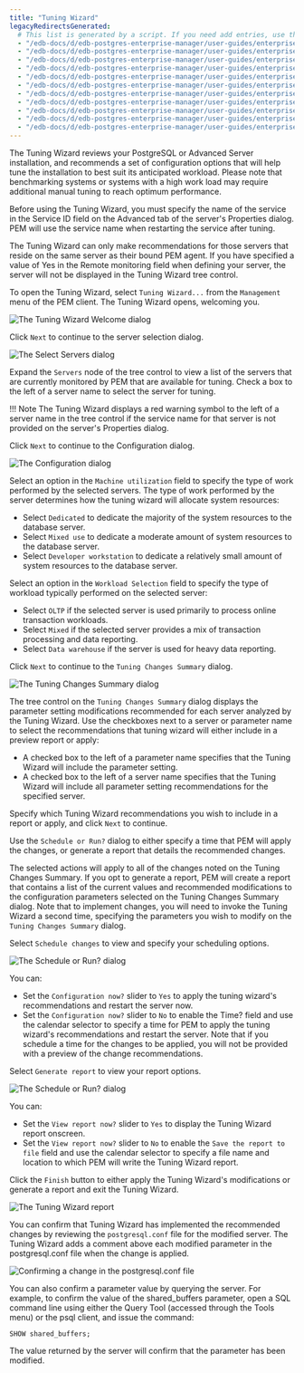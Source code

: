 ```yaml
---
title: "Tuning Wizard"
legacyRedirectsGenerated:
  # This list is generated by a script. If you need add entries, use the `legacyRedirects` key.
  - "/edb-docs/d/edb-postgres-enterprise-manager/user-guides/enterprise-features-guide/7.12/tuning_wizard.html"
  - "/edb-docs/d/edb-postgres-enterprise-manager/user-guides/enterprise-features-guide/7.10/tuning_wizard.html"
  - "/edb-docs/d/edb-postgres-enterprise-manager/user-guides/enterprise-features-guide/7.11/tuning_wizard.html"
  - "/edb-docs/d/edb-postgres-enterprise-manager/user-guides/enterprise-features-guide/7.9/tuning_wizard.html"
  - "/edb-docs/d/edb-postgres-enterprise-manager/user-guides/enterprise-features-guide/7.14/tuning_wizard.html"
  - "/edb-docs/d/edb-postgres-enterprise-manager/user-guides/enterprise-features-guide/7.13/tuning_wizard.html"
  - "/edb-docs/d/edb-postgres-enterprise-manager/user-guides/enterprise-features-guide/7.15/tuning_wizard.html"
  - "/edb-docs/d/edb-postgres-enterprise-manager/user-guides/enterprise-features-guide/7.16/tuning_wizard.html"
  - "/edb-docs/d/edb-postgres-enterprise-manager/user-guides/enterprise-features-guide/7.6/enterprise_features_guide.1.52.html"
  - "/edb-docs/d/edb-postgres-enterprise-manager/user-guides/enterprise-features-guide/7.7/enterprise_features_guide.1.50.html"
  - "/edb-docs/d/edb-postgres-enterprise-manager/user-guides/enterprise-features-guide/7.8/enterprise_features_guide.1.50.html"
---
```


The Tuning Wizard reviews your PostgreSQL or Advanced Server installation, and recommends a set of configuration options that will help tune the installation to best suit its anticipated workload. Please note that benchmarking systems or systems with a high work load may require additional manual tuning to reach optimum performance.

Before using the Tuning Wizard, you must specify the name of the service in the Service ID field on the Advanced tab of the server's Properties dialog. PEM will use the service name when restarting the service after tuning.

The Tuning Wizard can only make recommendations for those servers that reside on the same server as their bound PEM agent. If you have specified a value of Yes in the Remote monitoring field when defining your server, the server will not be displayed in the Tuning Wizard tree control.

To open the Tuning Wizard, select `Tuning Wizard...` from the `Management` menu of the PEM client. The Tuning Wizard opens, welcoming you.

![The Tuning Wizard Welcome dialog](../images/tuning_wiz_welcome.png)

Click `Next` to continue to the server selection dialog.

![The Select Servers dialog](../images/tuning_wiz_server_sel.png)

Expand the `Servers` node of the tree control to view a list of the servers that are currently monitored by PEM that are available for tuning. Check a box to the left of a server name to select the server for tuning.

!!! Note
    The Tuning Wizard displays a red warning symbol to the left of a server name in the tree control if the service name for that server is not provided on the server's Properties dialog.

Click `Next` to continue to the Configuration dialog.

![The Configuration dialog](../images/tuning_wiz_configuration.png)

Select an option in the `Machine utilization` field to specify the type of work performed by the selected servers. The type of work performed by the server determines how the tuning wizard will allocate system resources:

-   Select `Dedicated` to dedicate the majority of the system resources to the database server.
-   Select `Mixed use` to dedicate a moderate amount of system resources to the database server.
-   Select `Developer workstation` to dedicate a relatively small amount of system resources to the database server.

Select an option in the `Workload Selection` field to specify the type of workload typically performed on the selected server:

-   Select `OLTP` if the selected server is used primarily to process online transaction workloads.
-   Select `Mixed` if the selected server provides a mix of transaction processing and data reporting.
-   Select `Data warehouse` if the server is used for heavy data reporting.

Click `Next` to continue to the `Tuning Changes Summary` dialog.

![The Tuning Changes Summary dialog](../images/tuning_wiz_changes_sum.png)

The tree control on the `Tuning Changes Summary` dialog displays the parameter setting modifications recommended for each server analyzed by the Tuning Wizard. Use the checkboxes next to a server or parameter name to select the recommendations that tuning wizard will either include in a preview report or apply:

-   A checked box to the left of a parameter name specifies that the Tuning Wizard will include the parameter setting.
-   A checked box to the left of a server name specifies that the Tuning Wizard will include all parameter setting recommendations for the specified server.

Specify which Tuning Wizard recommendations you wish to include in a report or apply, and click `Next` to continue.

Use the `Schedule or Run?` dialog to either specify a time that PEM will apply the changes, or generate a report that details the recommended changes.

The selected actions will apply to all of the changes noted on the Tuning Changes Summary. If you opt to generate a report, PEM will create a report that contains a list of the current values and recommended modifications to the configuration parameters selected on the Tuning Changes Summary dialog. Note that to implement changes, you will need to invoke the Tuning Wizard a second time, specifying the parameters you wish to modify on the `Tuning Changes Summary` dialog.

Select `Schedule changes` to view and specify your scheduling options.

![The Schedule or Run? dialog](../images/tuning_wiz_apply_changes.png)

You can:

-   Set the `Configuration now?` slider to `Yes` to apply the tuning wizard's recommendations and restart the server now.
-   Set the `Configuration now?` slider to `No` to enable the Time? field and use the calendar selector to specify a time for PEM to apply the tuning wizard's recommendations and restart the server. Note that if you schedule a time for the changes to be applied, you will not be provided with a preview of the change recommendations.

Select `Generate report` to view your report options.

![The Schedule or Run? dialog](../images/tuning_wiz_generate_report.png)

You can:

-   Set the `View report now?` slider to `Yes` to display the Tuning Wizard report onscreen.
-   Set the `View report now?` slider to `No` to enable the `Save the report to file` field and use the calendar selector to specify a file name and location to which PEM will write the Tuning Wizard report.

Click the `Finish` button to either apply the Tuning Wizard's modifications or generate a report and exit the Tuning Wizard.

![The Tuning Wizard report](../images/tuning_wiz_report.png)

You can confirm that Tuning Wizard has implemented the recommended changes by reviewing the `postgresql.conf` file for the modified server. The Tuning Wizard adds a comment above each modified parameter in the postgresql.conf file when the change is applied.

![Confirming a change in the postgresql.conf file](../images/tuning_wiz_confirm_chg.png)

You can also confirm a parameter value by querying the server. For example, to confirm the value of the shared_buffers parameter, open a SQL command line using either the Query Tool (accessed through the Tools menu) or the psql client, and issue the command:

`SHOW shared_buffers;`

The value returned by the server will confirm that the parameter has been modified.

